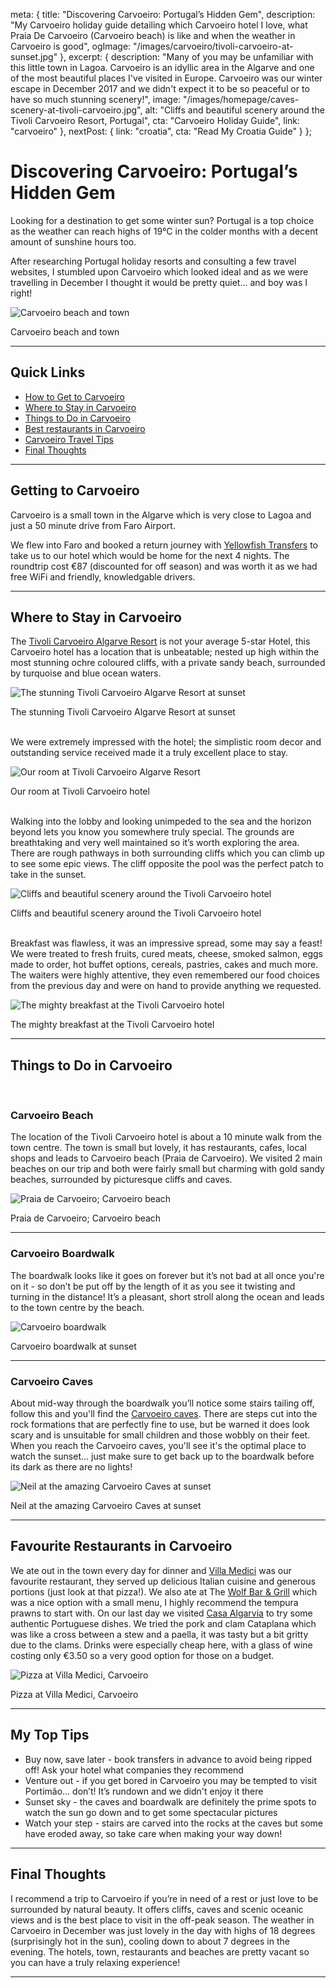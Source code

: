 
  meta: {
    title: "Discovering Carvoeiro: Portugal’s Hidden Gem",
    description: "My Carvoeiro holiday guide detailing which Carvoeiro hotel I love, what Praia De Carvoeiro (Carvoeiro beach) is like and when the weather in Carvoeiro is good",
    ogImage: "/images/carvoeiro/tivoli-carvoeiro-at-sunset.jpg"
  },
  excerpt: {
    description: "Many of you may be unfamiliar with this little town in Lagoa. Carvoeiro is an idyllic area in the Algarve and one of the most beautiful places I\'ve visited in Europe. Carvoeiro was our winter escape in December 2017 and we didn\'t expect it to be so peaceful or to have so much stunning scenery!",
    image: "/images/homepage/caves-scenery-at-tivoli-carvoeiro.jpg",
    alt: "Cliffs and beautiful scenery around the Tivoli Carvoeiro Resort, Portugal",
    cta: "Carvoeiro Holiday Guide",
    link: "carvoeiro"
  },
  nextPost: {
    link: "croatia",
    cta: "Read My Croatia Guide"
  }
};


# Discovering Carvoeiro: Portugal’s Hidden Gem

Looking for a destination to get some winter sun? Portugal is a top choice as the weather can reach highs of 19&deg;C in the colder months with a decent amount of sunshine hours too. 

After researching Portugal holiday resorts and consulting a few travel websites, I stumbled upon Carvoeiro which looked ideal and as we were travelling in December I thought it would be pretty quiet... and boy was I right! 

![Carvoeiro beach and town](/images/carvoeiro/carvoeiro-town-and-beach.jpg)
<figcaption>Carvoeiro beach and town</figcaption>

---

## Quick Links
* [How to Get to Carvoeiro](#getting-there)
* [Where to Stay in Carvoeiro](#accommodation)
* [Things to Do in Carvoeiro](#things-to-do)
* [Best restaurants in Carvoeiro](#dining)
* [Carvoeiro Travel Tips](#tips)
* [Final Thoughts](#summary)

--- 

## Getting to Carvoeiro<a name="getting-there"></a>
Carvoeiro is a small town in the Algarve which is very close to Lagoa and just a 50 minute drive from Faro Airport.

We flew into Faro and booked a return journey with [Yellowfish Transfers](http://www.yellowfishtransfers.com/en/) to take us to our hotel which would be home for the next 4 nights. The roundtrip cost &euro;87 (discounted for off season) and was worth it as we had free WiFi and friendly, knowledgable drivers.

--- 

## Where to Stay in Carvoeiro<a name="accommodation"></a>

The [Tivoli Carvoeiro Algarve Resort](https://www.booking.com/hotel/pt/tvalmansorcarveiro.en-gb.html?aid=1912201) is not your average 5-star Hotel, this Carvoeiro hotel has a location that is unbeatable; nested up high within the most stunning ochre coloured cliffs, with a private sandy beach, surrounded by turquoise and blue ocean waters.

![The stunning Tivoli Carvoeiro Algarve Resort at sunset](/images/carvoeiro/tivoli-carvoeiro-at-sunset.jpg)
<figcaption>The stunning Tivoli Carvoeiro Algarve Resort at sunset</figcaption>

<br />

We were extremely impressed with the hotel; the simplistic room decor and outstanding service received made it a truly excellent place to stay.

![Our room at Tivoli Carvoeiro Algarve Resort](/images/carvoeiro/sea-view-room-tivoli-carvoeiro.jpg)
<figcaption>Our room at Tivoli Carvoeiro hotel</figcaption>

<br />

Walking into the lobby and looking unimpeded to the sea and the horizon beyond lets you know you somewhere truly special. The grounds are breathtaking and very well maintained so it’s worth exploring the area. There are rough pathways in both surrounding cliffs which you can climb up to see some epic views. The cliff opposite the pool was the perfect patch to take in the sunset.

![Cliffs and beautiful scenery around the Tivoli Carvoeiro hotel](/images/carvoeiro/caves-and-scenery-at-tivoli-carvoeiro.jpg)
<figcaption>Cliffs and beautiful scenery around the Tivoli Carvoeiro hotel</figcaption>

<br />

Breakfast was flawless, it was an impressive spread, some may say a feast! We were treated to fresh fruits, cured meats, cheese, smoked salmon, eggs made to order, hot buffet options, cereals, pastries, cakes and much more. The waiters were highly attentive, they even remembered our food choices from the previous day and were on hand to provide anything we requested.

![The mighty breakfast at the Tivoli Carvoeiro hotel](/images/carvoeiro/breakfast-at-tivoli-carvoeiro.jpg)
<figcaption>The mighty breakfast at the Tivoli Carvoeiro hotel</figcaption>

---
			
## Things to Do in Carvoeiro<a name="things-to-do"></a>

<br />

### Carvoeiro Beach			
The location of the Tivoli Carvoeiro hotel is about a 10 minute walk from the town centre. The town is small but lovely, it has restaurants, cafes, local shops and leads to Carvoeiro beach (Praia de Carvoeiro). We visited 2 main beaches on our trip and both were fairly small but charming with gold sandy beaches, surrounded by picturesque cliffs and caves.

![Praia de Carvoeiro; Carvoeiro beach](/images/carvoeiro/carvoeiro-beach.jpg)
<figcaption>Praia de Carvoeiro; Carvoeiro beach</figcaption>

---

### Carvoeiro Boardwalk			
The boardwalk looks like it goes on forever but it’s not bad at all once you're on it - so don’t be put off by the length of it as you see it twisting and turning in the distance! It’s a pleasant, short stroll along the ocean and leads to the town centre by the beach.

![Carvoeiro boardwalk](/images/carvoeiro/carvoeiro-boardwalk-faro-portugal.jpg)
<figcaption>Carvoeiro boardwalk at sunset</figcaption>

---

### Carvoeiro Caves			
About mid-way through the boardwalk you’ll notice some stairs tailing off, follow this and you'll find the [Carvoeiro caves](https://www.carvoeirocaves.com/en/). There are steps cut into the rock formations that are perfectly fine to use, but be warned it does look scary and is unsuitable for small children and those wobbly on their feet. When you reach the Carvoeiro caves, you'll see it's the optimal place to watch the sunset... just make sure to get back up to the boardwalk before its dark as there are no lights!

![Neil at the amazing Carvoeiro Caves at sunset](/images/carvoeiro/views-at-carvoeiro-caves.jpg)
<figcaption>Neil at the amazing Carvoeiro Caves at sunset</figcaption>

---

## Favourite Restaurants in Carvoeiro<a name="dining"></a>
We ate out in the town every day for dinner and [Villa Medici](http://www.villamedici.pt/en/) was our favourite restaurant, they served up delicious Italian cuisine and generous portions (just look at that pizza!). We also ate at The [Wolf Bar &amp; Grill](http://www.thewolfbarandgrill.com/) which was a nice option with a small menu, I highly recommend the tempura prawns to start with. On our last day we visited [Casa Algarvia](https://www.facebook.com/Restaurante-Casa-Algarvia-419728994861726/) to try some authentic Portuguese dishes. We tried the pork and clam Cataplana which was like a cross between a stew and a paella, it was tasty but a bit gritty due to the clams. Drinks were especially cheap here, with a glass of wine costing only &euro;3.50 so a very good option for those on a budget.

![Pizza at Villa Medici, Carvoeiro](/images/carvoeiro/pizza-villa-medici-carvoeiro.jpg)
<figcaption>Pizza at Villa Medici, Carvoeiro</figcaption>

---

## My Top Tips<a name="tips"></a>
* Buy now, save later - book transfers in advance to avoid being ripped off! Ask your hotel what companies they recommend
* Venture out - if you get bored in Carvoeiro you may be tempted to visit Portimão... don’t! It’s rundown and we didn't enjoy it there
* Sunset sky - the caves and boardwalk are definitely the prime spots to watch the sun go down and to get some spectacular pictures
* Watch your step - stairs are carved into the rocks at the caves but some have eroded away, so take care when making your way down!

---

## Final Thoughts<a name="summary"></a>
I recommend a trip to Carvoeiro if you’re in need of a rest or just love to be surrounded by natural beauty. It offers cliffs, caves and scenic oceanic views and is the best place to visit in the off-peak season. The weather in Carvoeiro in December was just lovely in the day with highs of 18 degrees (surprisingly hot in the sun), cooling down to about 7 degrees in the evening. The hotels, town, restaurants and beaches are pretty vacant so you can have a truly relaxing experience!

---
